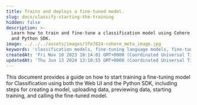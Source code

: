 ```yaml
---
title: Trains and deploys a fine-tuned model.
slug: docs/classify-starting-the-training
hidden: false
description: >-
  Learn how to train and fine-tune a classification model using Cohere's Web UI
  and Python SDK.
image: ../../../assets/images/3fe7824-cohere_meta_image.jpg
keywords: 'classification models, fine-tuning language models, fine-tuning'
createdAt: 'Fri Nov 10 2023 18:14:01 GMT+0000 (Coordinated Universal Time)'
updatedAt: 'Thu Jun 13 2024 13:10:55 GMT+0000 (Coordinated Universal Time)'
---
```

This document provides a guide on how to start training a fine-tuning model for Classification using both the Web UI and the Python SDK, including steps for creating a model, uploading data, previewing data, starting training, and calling the fine-tuned model.
